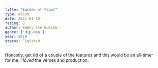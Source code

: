 ```yaml
---
title: "Burden of Proof"
type: Album
date: 2021-01-28
rating: 8
author: Benny the Butcher
genre: ['Hip-Hop']
year: 2020
status: Finished
---
```


Honestly, get rid of a couple of the features and this would be an all-timer for me. I _loved_ the verses and production.

